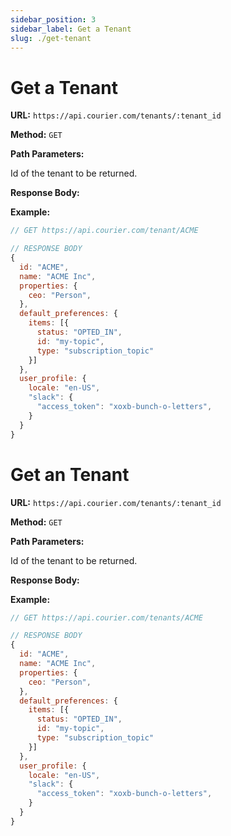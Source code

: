 ```yaml
---
sidebar_position: 3
sidebar_label: Get a Tenant
slug: ./get-tenant
---
```



# Get a Tenant

**URL:** `https://api.courier.com/tenants/:tenant_id`

**Method:** `GET`

**Path Parameters:**

<Params>
  <Param name="tenant_id" type="string" required>
    Id of the tenant to be returned.
  </Param>
</Params>

**Response Body:**

<TenantResponse />

**Example:**

```js
// GET https://api.courier.com/tenant/ACME

// RESPONSE BODY
{
  id: "ACME",
  name: "ACME Inc",
  properties: {
    ceo: "Person",
  },
  default_preferences: {
    items: [{
      status: "OPTED_IN",
      id: "my-topic",
      type: "subscription_topic"
    }]
  },
  user_profile: {
    locale: "en-US",
    "slack": {
      "access_token": "xoxb-bunch-o-letters",
    }
  }
}
```

# Get an Tenant

**URL:** `https://api.courier.com/tenants/:tenant_id`

**Method:** `GET`

**Path Parameters:**

<Params>
  <Param name="tenant_id" type="string" required>
    Id of the tenant to be returned.
  </Param>
</Params>

**Response Body:**

<FullTenantResponse />

**Example:**

```js
// GET https://api.courier.com/tenants/ACME

// RESPONSE BODY
{
  id: "ACME",
  name: "ACME Inc",
  properties: {
    ceo: "Person",
  },
  default_preferences: {
    items: [{
      status: "OPTED_IN",
      id: "my-topic",
      type: "subscription_topic"
    }]
  },
  user_profile: {
    locale: "en-US",
    "slack": {
      "access_token": "xoxb-bunch-o-letters",
    }
  }
}
```
